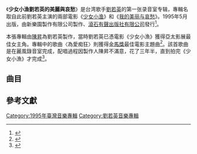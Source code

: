 {{Infobox album  <!-- See Wikipedia:WikiProject_Albums -->
| Name        = 少女小渔刘若英的美丽与哀愁
| Type        = Album
| Artist      = [[劉若英|劉若英]]
| Cover       = 
| Caption     = 
| Released    = 1995年5月4日
| Recorded    = 
| Genre       = 中文流行
| Length      = 
| Language    = 
| Label       = [[滚石唱片|滚石唱片]]
| Producer    = 
| Reviews     = 
| Last album  = 
| This album  = '''少女小渔刘若英的美丽与哀愁'''<br />（1995年）
| Next album  = [[雨季_(專輯)|雨季]]<br />（1995年）
}}

《'''少女小漁劉若英的美麗與哀愁'''》是台湾歌手[[劉若英|劉若英]]的第一张录音室专辑，專輯名取自此前劉若英主演的兩部電影《[[少女小渔|少女小渔]]》和《[[我的美丽与哀愁|我的美丽与哀愁]]》。1995年5月出版，由新樂園製作有限公司製作、[[滾石唱片|滾石有聲出版社有限公司]]發行<ref>{{cite web | title = 少女小漁劉若英的美麗與哀愁專輯明細 | work = 台灣流行音樂資料庫 | url = http://pmdb.org.tw/search_album.jsp?oid=31706 | publisher = 台北市政府 | language = zh-tw | access-date = 2017-04-21 | deadurl = yes | archiveurl = https://web.archive.org/web/20170421094208/http://pmdb.org.tw/search_album.jsp?oid=31706 | archivedate = 2017年4月21日 | df =  }}</ref>。

本張專輯由[[陳昇|陳昇]]為劉若英製作，當時劉若英已憑電影《少女小漁》獲得亞太影展最佳女主角。專輯中的歌曲〈為愛痴狂〉則獲得[[金馬獎|金馬獎]]最佳電影主題曲<ref>{{cite news | title = 劉若英開唱3貴人壯聲勢 伍佰教戰 把台下觀眾當西瓜 | url = http://www.chinatimes.com/newspapers/20161017000542-260112 | author = 黃保慧 | date = 2016-10-17 | access-date = 2017-04-21 | work = 中國時報 | language = zh-tw | archive-date = 2017-04-21 | archive-url = https://web.archive.org/web/20170421094117/http://www.chinatimes.com/newspapers/20161017000542-260112 | dead-url = no }}</ref>。該首歌曲是在麗風錄音室完成，配唱過程因製作人陳昇不滿意，花了三年半，直到拍完《少女小漁》才完成<ref>{{cite news | title = 劉若英窮助理３年半哭出輯 | url = http://ent.appledaily.com.tw/section/article/headline/20060218/2410743/ | author = 王慧倫 | date = 2006-02-18 | access-date = 2017-04-21 | work = 台灣蘋果日報 | language = zh-tw | archive-date = 2017-04-21 | archive-url = https://web.archive.org/web/20170421100818/http://ent.appledaily.com.tw/section/article/headline/20060218/2410743/ | dead-url = no }}</ref>。

== 曲目 ==
{{Tracklist
| collapsed = 
| headline = 
| font_size = 
| total_length = 

| extra_column = 备注

| title1 = 游子
| note1 = 日语
| longnote1 = 已收录在1992年電影《[[无言的山丘|无言的山丘]]》原声带
| music1 = [[陈升|陈升]]
| lyrics1 = [[林志明|林志明]]
| arranger1 = 
| producer1 = 
| extra1 = 
| length1 = 

| title2 = 决定
| note2 = 
| longnote2 = 电影《[[少女小漁_(電影)|少女小渔]]》主题曲唱片版
| music2 = [[陆泓宇|陆泓宇]]
| lyrics2 = 陆泓宇
| arranger2 = 
| producer2 = 
| extra2 = 
| length2 = 

| title3 = 冰点
| note3 = 
| longnote3 = 已收录在1994年陈升专辑《风筝》中
| music3 = 陈升
| lyrics3 = 陈升
| arranger3 = 
| producer3 = 
| extra3 = 
| length3 = 

| title4 = 国界
| note4 = 
| longnote4 = 〈游子〉国语版，已收录在1992陈升专辑《别让我哭》中
| music4 = 陈升
| lyrics4 = 林志明、陈升
| arranger4 = 
| producer4 = 
| extra4 = 
| length4 = 

| title5 = 为爱痴狂
| note5 = 
| longnote5 = 
| music5 = 陈升
| lyrics5 = 陈升
| arranger5 = 
| producer5 = 
| extra5 = 
| length5 = 

| title6 = 思念
| note6 = 
| longnote6 = 
| music6 = 刘若英
| lyrics6 = 陈升
| arranger6 = 
| producer6 = 
| extra6 = 
| length6 = 

| title7 = 世间情歌
| note7 = 
| longnote7 = 电影《[[飲食男女_(電影)|饮食男女]]》主题曲，已收录在电影原声带中
| music7 = 陈昇
| lyrics7 = 陈昇
| arranger7 =
| producer7 = 
| extra7 = 
| length7 = 

| title8 = 决定
| note8 = 
| longnote8 = 电影《[[少女小漁_(電影)|少女小渔]]》主题曲电影版<br>原唱為[[辛曉琪|辛曉琪]]<br>粵語版為〈兩個世界〉
| music8 = 陆泓宇
| lyrics8 = 陆泓宇
| arranger8 = 
| producer8 = 
| extra8 = 
| length8 = 
}}

== 參考文獻 ==
{{reflist}}

{{刘若英}}

[[Category:1995年臺灣音樂專輯|Category:1995年臺灣音樂專輯]]
[[Category:劉若英音樂專輯|Category:劉若英音樂專輯]]